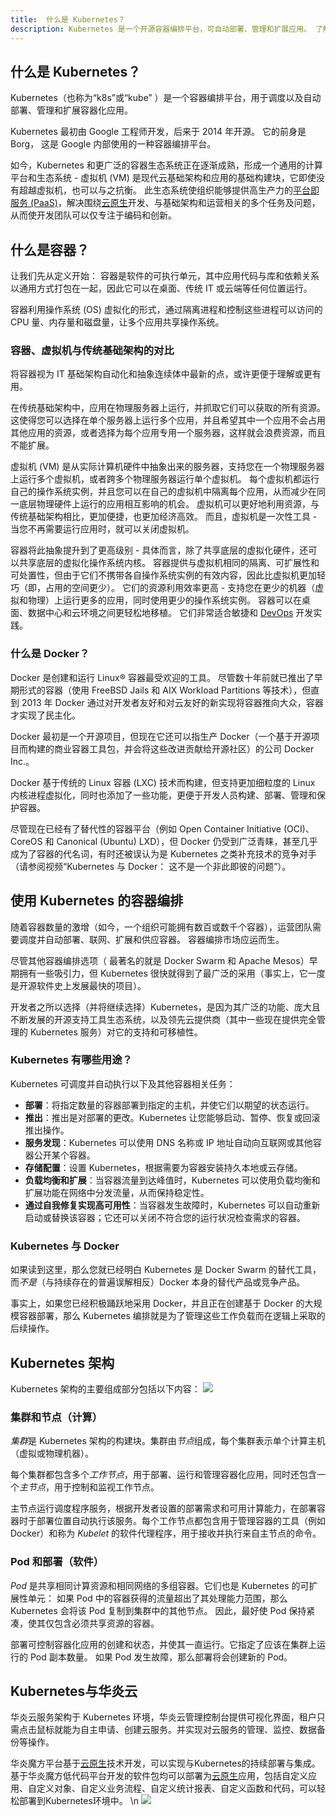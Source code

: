 ```yaml
---
title:  什么是 Kubernetes？
description: Kubernetes 是一个开源容器编排平台，可自动部署、管理和扩展应用。 了解 Kubernetes 如何支持具有成本效益的云原生开发。
---
```


## 什么是 Kubernetes？

Kubernetes（也称为“k8s”或“kube” ）是一个容器编排平台，用于调度以及自动部署、管理和扩展容器化应用。

Kubernetes 最初由 Google 工程师开发，后来于 2014 年开源。 它的前身是 Borg， 这是 Google 内部使用的一种容器编排平台。

如今，Kubernetes 和更广泛的容器生态系统正在逐渐成熟，形成一个通用的计算平台和生态系统 - 虚拟机 (VM) 是现代云基础架构和应用的基础构建块，它即使没有超越虚拟机，也可以与之抗衡。 此生态系统使组织能够提供高生产力的[平台即服务 (PaaS)](/cloud/paas)，解决围绕[云原生](/cloud/cloud-native)开发、与基础架构和运营相关的多个任务及问题，从而使开发团队可以仅专注于编码和创新。

## 什么是容器？

让我们先从定义开始： 容器是软件的可执行单元，其中应用代码与库和依赖关系以通用方式打包在一起，因此它可以在桌面、传统 IT 或云端等任何位置运行。

容器利用操作系统 (OS) 虚拟化的形式，通过隔离进程和控制这些进程可以访问的 CPU 量、内存量和磁盘量，让多个应用共享操作系统。

### 容器、虚拟机与传统基础架构的对比

将容器视为 IT 基础架构自动化和抽象连续体中最新的点，或许更便于理解或更有用。

在传统基础架构中，应用在物理服务器上运行，并抓取它们可以获取的所有资源。 这使得您可以选择在单个服务器上运行多个应用，并且希望其中一个应用不会占用其他应用的资源，或者选择为每个应用专用一个服务器，这样就会浪费资源，而且不能扩展。

虚拟机 (VM) 是从实际计算机硬件中抽象出来的服务器，支持您在一个物理服务器上运行多个虚拟机，或者跨多个物理服务器运行单个虚拟机。 每个虚拟机都运行自己的操作系统实例，并且您可以在自己的虚拟机中隔离每个应用，从而减少在同一底层物理硬件上运行的应用相互影响的机会。 虚拟机可以更好地利用资源，与传统基础架构相比，更加便捷，也更加经济高效。 而且，虚拟机是一次性工具 - 当您不再需要运行应用时，就可以关闭虚拟机。

容器将此抽象提升到了更高级别 - 具体而言，除了共享底层的虚拟化硬件，还可以共享底层的虚拟化操作系统内核。 容器提供与虚拟机相同的隔离、可扩展性和可处置性，但由于它们不携带各自操作系统实例的有效内容，因此比虚拟机更加轻巧（即，占用的空间更少）。 它们的资源利用效率更高 - 支持您在更少的机器（虚拟和物理）上运行更多的应用，同时使用更少的操作系统实例。 容器可以在桌面、数据中心和云环境之间更轻松地移植。 它们非常适合敏捷和 [DevOps](/cloud/devops) 开发实践。

### 什么是 Docker？

Docker 是创建和运行 Linux® 容器最受欢迎的工具。 尽管数十年前就已推出了早期形式的容器（使用 FreeBSD Jails 和 AIX Workload Partitions 等技术），但直到 2013 年 Docker 通过对开发者友好和对云友好的新实现将容器推向大众，容器才实现了民主化。

Docker 最初是一个开源项目，但现在它还可以指生产 Docker（一个基于开源项目而构建的商业容器工具包，并会将这些改进贡献给开源社区）的公司 Docker Inc.。

Docker 基于传统的 Linux 容器 (LXC) 技术而构建，但支持更加细粒度的 Linux 内核进程虚拟化，同时也添加了一些功能，更便于开发人员构建、部署、管理和保护容器。

尽管现在已经有了替代性的容器平台（例如 Open Container Initiative (OCI)、CoreOS 和 Canonical (Ubuntu) LXD），但 Docker 仍受到广泛青睐，甚至几乎成为了容器的代名词，有时还被误认为是 Kubernetes 之类补充技术的竞争对手（请参阅视频“Kubernetes 与 Docker： 这不是一个非此即彼的问题”）。

## 使用 Kubernetes 的容器编排

随着容器数量的激增（如今，一个组织可能拥有数百或数千个容器），运营团队需要调度并自动部署、联网、扩展和供应容器。 容器编排市场应运而生。

尽管其他容器编排选项（ 最著名的就是 Docker Swarm 和 Apache Mesos）早期拥有一些吸引力，但 Kubernetes 很快就得到了最广泛的采用（事实上，它一度是开源软件史上发展最快的项目）。

开发者之所以选择（并将继续选择）Kubernetes，是因为其广泛的功能、庞大且不断发展的开源支持工具生态系统，以及领先云提供商（其中一些现在提供完全管理的 Kubernetes 服务）对它的支持和可移植性。

### Kubernetes 有哪些用途？

Kubernetes 可调度并自动执行以下及其他容器相关任务：

* **部署**：将指定数量的容器部署到指定的主机，并使它们以期望的状态运行。
* **推出**：推出是对部署的更改。Kubernetes 让您能够启动、暂停、恢复或回滚推出操作。
* **服务发现**：Kubernetes 可以使用 DNS 名称或 IP 地址自动向互联网或其他容器公开某个容器。
* **存储配置**：设置 Kubernetes，根据需要为容器安装持久本地或云存储。
* **负载均衡和扩展**：当容器流量到达峰值时，Kubernetes 可以使用负载均衡和扩展功能在网络中分发流量，从而保持稳定性。
* **通过自我修复实现高可用性**：当容器发生故障时，Kubernetes 可以自动重新启动或替换该容器；它还可以关闭不符合您的运行状况检查需求的容器。

### Kubernetes 与 Docker

如果读到这里，那么您就已经明白 Kubernetes 是 Docker Swarm 的替代工具，而*不是*（与持续存在的普遍误解相反）Docker 本身的替代产品或竞争产品。

事实上，如果您已经积极踊跃地采用 Docker，并且正在创建基于 Docker 的大规模容器部署，那么 Kubernetes 编排就是为了管理这些工作负载而在逻辑上采取的后续操作。 

## Kubernetes 架构

Kubernetes 架构的主要组成部分包括以下内容：  ![](https://console.steedos.cn/api/files/images/j2dtd83ynj4xtBAvF)

### 集群和节点（计算）

*集群*是 Kubernetes 架构的构建块。集群由*节点*组成，每个集群表示单个计算主机（虚拟或物理机器）。

每个集群都包含多个*工作节点*，用于部署、运行和管理容器化应用，同时还包含一个*主节点*，用于控制和监视工作节点。

主节点运行调度程序服务，根据开发者设置的部署需求和可用计算能力，在部署容器时于部署位置自动执行该服务。每个工作节点都包含用于管理容器的工具（例如 Docker）和称为 *Kubelet* 的软件代理程序，用于接收并执行来自主节点的命令。

### Pod 和部署（软件）

*Pod* 是共享相同计算资源和相同网络的多组容器。它们也是 Kubernetes 的可扩展性单元： 如果 Pod 中的容器获得的流量超出了其处理能力范围，那么 Kubernetes 会将该 Pod 复制到集群中的其他节点。 因此，最好使 Pod 保持紧凑，使其仅包含必须共享资源的容器。

部署可控制容器化应用的创建和状态，并使其一直运行。它指定了应该在集群上运行的 Pod 副本数量。 如果 Pod 发生故障，那么部署将会创建新的 Pod。

## Kubernetes与华炎云

华炎云服务架构于 Kubernetes 环境，华炎云管理控制台提供可视化界面，租户只需点击鼠标就能为自主申请、创建云服务。并实现对云服务的管理、监控、数据备份等操作。

华炎魔方平台基于[云原生](/cloud/cloud-native)技术开发，可以实现与Kubernetes的持续部署与集成。基于华炎魔方低代码平台开发的软件包均可以部署为[云原生](/cloud/cloud-native)应用，包括自定义应用、自定义对象、自定义业务流程、自定义统计报表、自定义函数和代码，可以轻松部署到Kubernetes环境中。 \n  ![](https://console.steedos.cn/api/files/images/aJe8MoMzDsQFRXt6h)